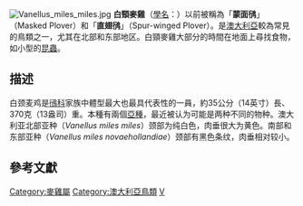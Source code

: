 {{Speciesbox
| name = 白頸麥雞
| status = LC 
| status_system = IUCN3.1
| status_ref = <ref>{{IUCN2006|assessors=BirdLife International|year=2004|id=49168|title=Vanellus miles|downloaded=11 May 2006}} Database entry includes justification for why this species is of least concern</ref>
| image = Vanellus miles novaehollandiae.jpg
| image_caption = 成鳥
| image2 = Spur-Winged-Plover-chick.jpg
| image2_caption = 幼鳥 
| genus = Vanellus
| species = miles
| authority = （[[彼得·波德爾特|Boddaert]], 1783）
| subdivision_ranks = [[亞種|亞種]]
| subdivision =
*''V. m. miles''
*''V. m. novaehollandiae''
| synonyms = 
''Hoplopterus miles'' <small>（Boddaert, 1783）</small><br />
''Lobibyx miles'' <small>（Boddaert, 1783）</small><br />
''Lobivanellus miles'' <small>（Boddaert, 1783）</small><br />
''Tringa miles'' <small>（Boddaert, 1783）</small>
}}
[[File:Vanellus_miles_miles.jpg|thumb]]
{{Commons|Vanellus miles}}
{{wikispecies|Vanellus miles}}
'''白頸麥雞'''（[[學名|學名]]：{{lang|la|''Vanellus miles''}}）以前被稱為「'''蒙面鸻'''」（Masked Plover）和「'''直翅鸻'''」（Spur-winged Plover）。是[[澳大利亞|澳大利亞]]較為常見的鳥類之一，尤其在北部和东部地区。白頸麥雞大部分的時間在地面上尋找食物，如小型的[[昆蟲|昆蟲]]。

== 描述 ==
白颈麦鸡是[[鴴科|鴴科]]家族中體型最大也最具代表性的一員，約35公分（14英寸）長、370克（13盎司）重。本種有兩個[[亞種|亞種]]，最近被认为可能是两种不同的物种。澳大利亚北部亚种（''Vanellus miles miles''）颈部为纯白色，肉垂很大为黄色。南部和东部亚种（''Vanellus miles novaehollandiae''）颈部有黑色条纹，肉垂相对较小。

== 參考文獻 ==
{{Reflist}}
{{Taxonbar|from=Q839366}}

[[Category:麥雞屬|Category:麥雞屬]]
[[Category:澳大利亞鳥類|Category:澳大利亞鳥類]]
[[Category:1783年描述的鸟类|V]]

{{Charadriiformes-stub}}